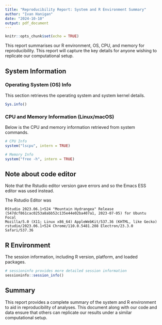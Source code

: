 ```yaml
---
title: "Reproducibility Report: System and R Environment Summary"
author: "Ivan Hanigan"
date: "2024-10-10"
output: pdf_document
---
```



```r
knitr::opts_chunk$set(echo = TRUE)
```

This report summarises our R environment, OS, CPU, and memory for reproducibility. This report will capture the key details for anyone wishing to replicate our computational setup.

## System Information

### Operating System (OS) Info

This section retrieves the operating system and system kernel details.

```r
Sys.info()
```

### CPU and Memory Information (Linux/macOS)

Below is the CPU and memory information retrieved from system commands.

```r
# CPU Info
system("lscpu", intern = TRUE)

# Memory Info
system("free -h", intern = TRUE)
```

## Note about code editor

Note that the Rstudio editor version gave errors and so the Emacs ESS editor was used instead.

The Rstudio Editor was 

```
RStudio 2023.06.1+524 "Mountain Hydrangea" Release (547dcf861cac0253a8abb52c135e44e02ba407a1, 2023-07-05) for Ubuntu Focal
Mozilla/5.0 (X11; Linux x86_64) AppleWebKit/537.36 (KHTML, like Gecko) rstudio/2023.06.1+524 Chrome/110.0.5481.208 Electron/23.3.0 Safari/537.36
```


## R Environment

The session information, including R version, platform, and loaded packages.

```r
# sessioninfo provides more detailed session information
sessioninfo::session_info()
```


## Summary

This report provides a complete summary of the system and R environment to aid in reproducibility of analyses. This document along with our code and data ensure that others can replicate our results under a similar computational setup.


